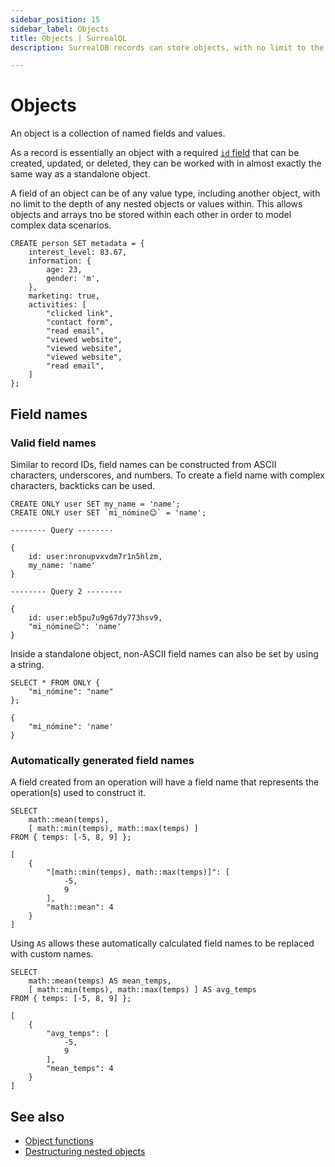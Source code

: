 ```yaml
---
sidebar_position: 15
sidebar_label: Objects
title: Objects | SurrealQL
description: SurrealDB records can store objects, with no limit to the depth of any nested objects or values within.

---
```


# Objects

An object is a collection of named fields and values.

As a record is essentially an object with a required [`id` field](/docs/surrealql/datamodel/ids) that can be created, updated, or deleted, they can be worked with in almost exactly the same way as a standalone object.

A field of an object can be of any value type, including another object, with no limit to the depth of any nested objects or values within. This allows objects and arrays tno be stored within each other in order to model complex data scenarios.

```surql
CREATE person SET metadata = {
	interest_level: 83.67,
	information: {
		age: 23,
		gender: 'm',
	},
	marketing: true,
	activities: [
		"clicked link",
		"contact form",
		"read email",
		"viewed website",
		"viewed website",
		"viewed website",
		"read email",
	]
};
```

## Field names

### Valid field names

Similar to record IDs, field names can be constructed from ASCII characters, underscores, and numbers. To create a field name with complex characters, backticks can be used.

```surql
CREATE ONLY user SET my_name = 'name';
CREATE ONLY user SET `mi_nómine😊` = 'name';
```

```surql title="Output"
-------- Query --------

{
	id: user:nronupvxvdm7r1n5hlzm,
	my_name: 'name'
}

-------- Query 2 --------

{
	id: user:eb5pu7u9g67dy773hsv9,
	"mi_nómine😊": 'name'
}
```

Inside a standalone object, non-ASCII field names can also be set by using a string.

```surql
SELECT * FROM ONLY {
    "mi_nómine": "name"
};
```

```surql title="Output"
{
	"mi_nómine": 'name'
}
```

### Automatically generated field names

A field created from an operation will have a field name that represents the operation(s) used to construct it.

```surql
SELECT
    math::mean(temps),
    [ math::min(temps), math::max(temps) ]
FROM { temps: [-5, 8, 9] };
```

```surql title="Output"
[
    {
        "[math::min(temps), math::max(temps)]": [
            -5,
            9
        ],
        "math::mean": 4
    }
]
```

Using `AS` allows these automatically calculated field names to be replaced with custom names.

```surql
SELECT
    math::mean(temps) AS mean_temps,
    [ math::min(temps), math::max(temps) ] AS avg_temps
FROM { temps: [-5, 8, 9] };
```

```surql title="Output"
[
    {
        "avg_temps": [
            -5,
            9
        ],
        "mean_temps": 4
    }
]
```

## See also

* [Object functions](/docs/surrealql/functions/database/object)
* [Destructuring nested objects](/docs/surrealql/datamodel/idioms#destructuring)
